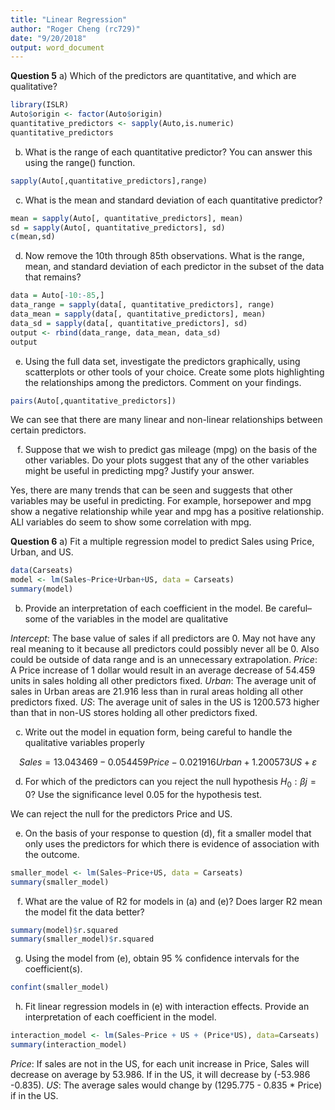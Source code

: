 ```yaml
---
title: "Linear Regression"
author: "Roger Cheng (rc729)"
date: "9/20/2018"
output: word_document
---
```


**Question 5**
a) Which of the predictors are quantitative, and which are qualitative? 
```r
library(ISLR)
Auto$origin <- factor(Auto$origin)
quantitative_predictors <- sapply(Auto,is.numeric)
quantitative_predictors
```

b) What is the range of each quantitative predictor? You can answer
this using the range() function.
```r
sapply(Auto[,quantitative_predictors],range)

```

c) What is the mean and standard deviation of each quantitative
predictor?
```r
mean = sapply(Auto[, quantitative_predictors], mean)
sd = sapply(Auto[, quantitative_predictors], sd)
c(mean,sd)
```

d) Now remove the 10th through 85th observations. What is the range, mean, and standard deviation of each predictor in the subset of the data that remains?
```r
data = Auto[-10:-85,]
data_range = sapply(data[, quantitative_predictors], range)
data_mean = sapply(data[, quantitative_predictors], mean)
data_sd = sapply(data[, quantitative_predictors], sd)
output <- rbind(data_range, data_mean, data_sd)
output
```

e) Using the full data set, investigate the predictors graphically,
using scatterplots or other tools of your choice. Create some plots
highlighting the relationships among the predictors. Comment
on your findings.
```r
pairs(Auto[,quantitative_predictors])
```
We can see that there are many linear and non-linear relationships between certain predictors. 

f) Suppose that we wish to predict gas mileage (mpg) on the basis
of the other variables. Do your plots suggest that any of the
other variables might be useful in predicting mpg? Justify your
answer.

Yes, there are many trends that can be seen and suggests that other variables may be useful in predicting. For example, horsepower and mpg show a negative relationship while year and mpg has a positive relationship. ALl variables do seem to show some correlation with mpg.


**Question 6**
a) Fit a multiple regression model to predict Sales using Price, Urban, and US.
```r
data(Carseats)
model <- lm(Sales~Price+Urban+US, data = Carseats)
summary(model)
```

b) Provide an interpretation of each coefficient in the model. Be careful–some of the variables
in the model are qualitative

*Intercept*: The base value of sales if all predictors are 0. May not have any real meaning to it because all predictors could possibly never all be 0. Also could be outside of data range and is an unnecessary extrapolation.
*Price*: A Price increase of 1 dollar would result in an average decrease of 54.459 units in sales holding all other predictors fixed.
*Urban*: The average unit of sales in Urban areas are 21.916 less than in rural areas holding all other predictors fixed.
*US*: The average unit of sales in the US is 1200.573 higher than that in non-US stores holding all other predictors fixed.

c) Write out the model in equation form, being careful to handle the qualitative variables
properly

$$Sales = 13.043469 - 0.054459Price - 0.021916Urban + 1.200573US + \varepsilon$$

d) For which of the predictors can you reject the null hypothesis $H_0 : βj = 0$? Use the
significance level 0.05 for the hypothesis test.

We can reject the null for the predictors Price and US.

e) On the basis of your response to question (d), fit a smaller model that only uses the
predictors for which there is evidence of association with the outcome.
```r
smaller_model <- lm(Sales~Price+US, data = Carseats)
summary(smaller_model)
```

f) What are the value of R2 for models in (a) and (e)? Does larger R2 mean the model fit
the data better?
```r
summary(model)$r.squared
summary(smaller_model)$r.squared
```

g) Using the model from (e), obtain 95 % confidence intervals for the coefficient(s).
```r
confint(smaller_model)
```

h) Fit linear regression models in (e) with interaction effects. Provide an interpretation of
each coefficient in the model.
```r
interaction_model <- lm(Sales~Price + US + (Price*US), data=Carseats)
summary(interaction_model)
```

*Price*: If sales are not in the US, for each unit increase in Price, Sales will decrease on average by 53.986. If in the US, it will decrease by (-53.986 -0.835).
*US*: The average sales would change by (1295.775 - 0.835 * Price) if in the US.